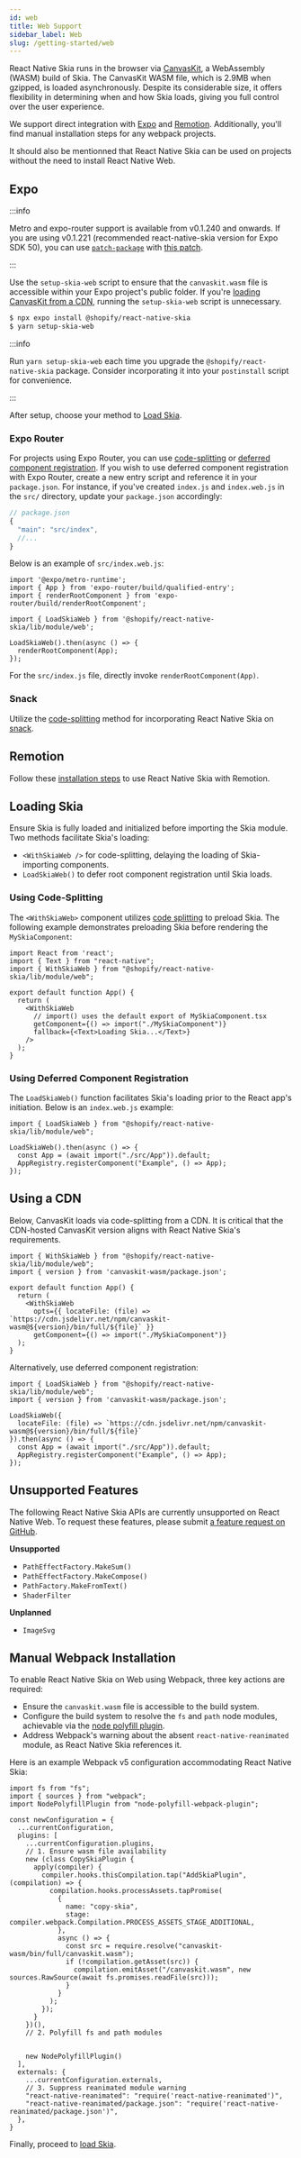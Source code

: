 ```yaml
---
id: web
title: Web Support
sidebar_label: Web
slug: /getting-started/web
---
```



React Native Skia runs in the browser via [CanvasKit](https://skia.org/docs/user/modules/canvaskit/), a WebAssembly (WASM) build of Skia.
The CanvasKit WASM file, which is 2.9MB when gzipped, is loaded asynchronously.
Despite its considerable size, it offers flexibility in determining when and how Skia loads, giving you full control over the user experience.

We support direct integration with [Expo](#expo) and [Remotion](#remotion).
Additionally, you'll find manual installation steps for any webpack projects.

It should also be mentionned that React Native Skia can be used on projects without the need to install React Native Web.

## Expo

:::info

Metro and expo-router support is available from v0.1.240 and onwards.
If you are using v0.1.221 (recommended react-native-skia version for Expo SDK 50), you can use [`patch-package`](https://www.npmjs.com/package/patch-package) with [this patch](https://github.com/Shopify/react-native-skia/files/14357144/%40shopify%2Breact-native-skia%2B0.1.221.patch).

:::

Use the `setup-skia-web` script to ensure that the `canvaskit.wasm` file is accessible within your Expo project's public folder.
If you're [loading CanvasKit from a CDN](#using-a-cdn), running the `setup-skia-web` script is unnecessary.

```bash
$ npx expo install @shopify/react-native-skia
$ yarn setup-skia-web
```

:::info

Run `yarn setup-skia-web` each time you upgrade the `@shopify/react-native-skia` package.
Consider incorporating it into your `postinstall` script for convenience.

:::

After setup, choose your method to [Load Skia](#loading-skia).

### Expo Router

For projects using Expo Router, you can use [code-splitting](#using-code-splitting) or [deferred component registration](#using-deferred-component-registration).
If you wish to use deferred component registration with Expo Router, create a new entry script and reference it in your `package.json`. For instance, if you've created `index.js` and `index.web.js` in the `src/` directory, update your `package.json` accordingly:
```js
// package.json
{
  "main": "src/index",
  //...
}
```

Below is an example of `src/index.web.js`:

```tsx
import '@expo/metro-runtime';
import { App } from 'expo-router/build/qualified-entry';
import { renderRootComponent } from 'expo-router/build/renderRootComponent';

import { LoadSkiaWeb } from '@shopify/react-native-skia/lib/module/web';

LoadSkiaWeb().then(async () => {
  renderRootComponent(App);
});
```

For the `src/index.js` file, directly invoke `renderRootComponent(App)`.

### Snack

Utilize the [code-splitting](#using-code-splitting) method for incorporating React Native Skia on [snack](https://snack.expo.dev/).

<Snack id="@wcandillon/hello-snack" />

## Remotion

Follow these [installation steps](https://remotion.dev/skia) to use React Native Skia with Remotion.

## Loading Skia

Ensure Skia is fully loaded and initialized before importing the Skia module.
Two methods facilitate Skia's loading:
* `<WithSkiaWeb />` for code-splitting, delaying the loading of Skia-importing components.
* `LoadSkiaWeb()` to defer root component registration until Skia loads.

### Using Code-Splitting

The `<WithSkiaWeb>` component utilizes [code splitting](https://reactjs.org/docs/code-splitting.html) to preload Skia.
The following example demonstrates preloading Skia before rendering the `MySkiaComponent`:

```tsx
import React from 'react';
import { Text } from "react-native";
import { WithSkiaWeb } from "@shopify/react-native-skia/lib/module/web";

export default function App() {
  return (
    <WithSkiaWeb
      // import() uses the default export of MySkiaComponent.tsx
      getComponent={() => import("./MySkiaComponent")}
      fallback={<Text>Loading Skia...</Text>}
    />
  );
}
```

### Using Deferred Component Registration

The `LoadSkiaWeb()` function facilitates Skia's loading prior to the React app's initiation.
Below is an `index.web.js` example:

```tsx
import { LoadSkiaWeb } from "@shopify/react-native-skia/lib/module/web";

LoadSkiaWeb().then(async () => {
  const App = (await import("./src/App")).default;
  AppRegistry.registerComponent("Example", () => App);
});
```

## Using a CDN

Below, CanvasKit loads via code-splitting from a CDN.
It is critical that the CDN-hosted CanvasKit version aligns with React Native Skia's requirements.

```tsx
import { WithSkiaWeb } from "@shopify/react-native-skia/lib/module/web";
import { version } from 'canvaskit-wasm/package.json';

export default function App() {
  return (
    <WithSkiaWeb
      opts={{ locateFile: (file) => `https://cdn.jsdelivr.net/npm/canvaskit-wasm@${version}/bin/full/${file}` }}
      getComponent={() => import("./MySkiaComponent")}
  );
}
```

Alternatively, use deferred component registration:

```tsx
import { LoadSkiaWeb } from "@shopify/react-native-skia/lib/module/web";
import { version } from 'canvaskit-wasm/package.json';

LoadSkiaWeb({
  locateFile: (file) => `https://cdn.jsdelivr.net/npm/canvaskit-wasm@${version}/bin/full/${file}`
}).then(async () => {
  const App = (await import("./src/App")).default;
  AppRegistry.registerComponent("Example", () => App);
});
```

## Unsupported Features

The following React Native Skia APIs are currently unsupported on React Native Web.
To request these features, please submit [a feature request on GitHub](https://github.com/Shopify/react-native-skia/issues/new/choose).

**Unsupported**

* `PathEffectFactory.MakeSum()`
* `PathEffectFactory.MakeCompose()`
* `PathFactory.MakeFromText()`
* `ShaderFilter`

**Unplanned**

* `ImageSvg`


## Manual Webpack Installation

To enable React Native Skia on Web using Webpack, three key actions are required:

- Ensure the `canvaskit.wasm` file is accessible to the build system.
- Configure the build system to resolve the `fs` and `path` node modules, achievable via the [node polyfill plugin](https://www.npmjs.com/package/node-polyfill-webpack-plugin).
- Address Webpack's warning about the absent `react-native-reanimated` module, as React Native Skia references it.

Here is an example Webpack v5 configuration accommodating React Native Skia:

```tsx
import fs from "fs";
import { sources } from "webpack";
import NodePolyfillPlugin from "node-polyfill-webpack-plugin";

const newConfiguration = {
  ...currentConfiguration,
  plugins: [
    ...currentConfiguration.plugins,
    // 1. Ensure wasm file availability
    new (class CopySkiaPlugin {
      apply(compiler) {
        compiler.hooks.thisCompilation.tap("AddSkiaPlugin", (compilation) => {
          compilation.hooks.processAssets.tapPromise(
            {
              name: "copy-skia",
              stage: compiler.webpack.Compilation.PROCESS_ASSETS_STAGE_ADDITIONAL,
            },
            async () => {
              const src = require.resolve("canvaskit-wasm/bin/full/canvaskit.wasm");
              if (!compilation.getAsset(src)) {
                compilation.emitAsset("/canvaskit.wasm", new sources.RawSource(await fs.promises.readFile(src)));
              }
            }
          );
        });
      }
    })(),
    // 2. Polyfill fs and path modules


    new NodePolyfillPlugin()
  ],
  externals: {
    ...currentConfiguration.externals,
    // 3. Suppress reanimated module warning
    "react-native-reanimated": "require('react-native-reanimated')",
    "react-native-reanimated/package.json": "require('react-native-reanimated/package.json')",
  },
}
```

Finally, proceed to [load Skia](#loading-skia).
